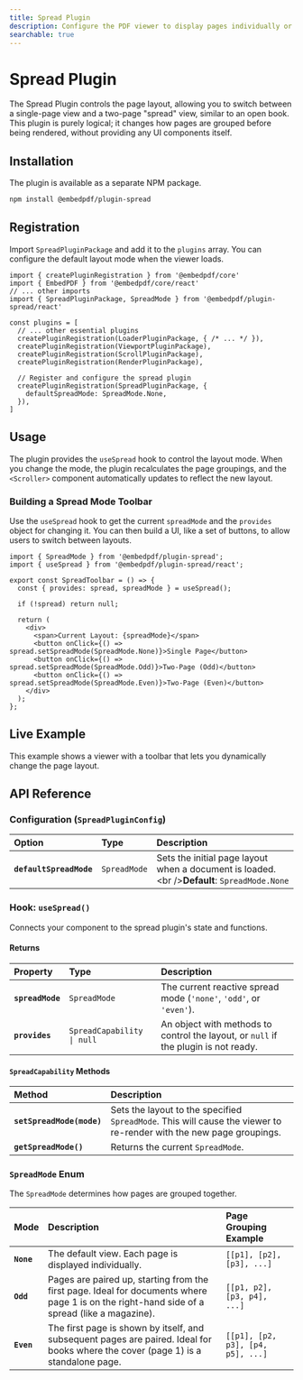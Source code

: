 ```yaml
---
title: Spread Plugin
description: Configure the PDF viewer to display pages individually or in a two-page, book-like spread layout.
searchable: true
---
```


# Spread Plugin

The Spread Plugin controls the page layout, allowing you to switch between a single-page view and a two-page "spread" view, similar to an open book. This plugin is purely logical; it changes how pages are grouped before being rendered, without providing any UI components itself.

## Installation

The plugin is available as a separate NPM package.

```sh npm2yarn
npm install @embedpdf/plugin-spread
````

## Registration

Import `SpreadPluginPackage` and add it to the `plugins` array. You can configure the default layout mode when the viewer loads.

```tsx {4, 14-16}
import { createPluginRegistration } from '@embedpdf/core'
import { EmbedPDF } from '@embedpdf/core/react'
// ... other imports
import { SpreadPluginPackage, SpreadMode } from '@embedpdf/plugin-spread/react'

const plugins = [
  // ... other essential plugins
  createPluginRegistration(LoaderPluginPackage, { /* ... */ }),
  createPluginRegistration(ViewportPluginPackage),
  createPluginRegistration(ScrollPluginPackage),
  createPluginRegistration(RenderPluginPackage),

  // Register and configure the spread plugin
  createPluginRegistration(SpreadPluginPackage, {
    defaultSpreadMode: SpreadMode.None,
  }),
]
```

## Usage

The plugin provides the `useSpread` hook to control the layout mode. When you change the mode, the plugin recalculates the page groupings, and the `<Scroller>` component automatically updates to reflect the new layout.

### Building a Spread Mode Toolbar

Use the `useSpread` hook to get the current `spreadMode` and the `provides` object for changing it. You can then build a UI, like a set of buttons, to allow users to switch between layouts.

```tsx {2, 5}
import { SpreadMode } from '@embedpdf/plugin-spread';
import { useSpread } from '@embedpdf/plugin-spread/react';

export const SpreadToolbar = () => {
  const { provides: spread, spreadMode } = useSpread();

  if (!spread) return null;

  return (
    <div>
      <span>Current Layout: {spreadMode}</span>
      <button onClick={() => spread.setSpreadMode(SpreadMode.None)}>Single Page</button>
      <button onClick={() => spread.setSpreadMode(SpreadMode.Odd)}>Two-Page (Odd)</button>
      <button onClick={() => spread.setSpreadMode(SpreadMode.Even)}>Two-Page (Even)</button>
    </div>
  );
};
```

## Live Example

This example shows a viewer with a toolbar that lets you dynamically change the page layout.


<PDFViewer />

## API Reference

### Configuration (`SpreadPluginConfig`)

| Option | Type | Description |
| :--- | :--- | :--- |
| **`defaultSpreadMode`** | `SpreadMode` | Sets the initial page layout when a document is loaded. \<br /\>**Default**: `SpreadMode.None` |

### Hook: `useSpread()`

Connects your component to the spread plugin's state and functions.

#### Returns

| Property | Type | Description |
| :--- | :--- | :--- |
| **`spreadMode`** | `SpreadMode` | The current reactive spread mode (`'none'`, `'odd'`, or `'even'`). |
| **`provides`** | `SpreadCapability \| null` | An object with methods to control the layout, or `null` if the plugin is not ready. |

#### `SpreadCapability` Methods

| Method | Description |
| :--- | :--- |
| **`setSpreadMode(mode)`** | Sets the layout to the specified `SpreadMode`. This will cause the viewer to re-render with the new page groupings. |
| **`getSpreadMode()`** | Returns the current `SpreadMode`. |

### `SpreadMode` Enum

The `SpreadMode` determines how pages are grouped together.

| Mode | Description | Page Grouping Example |
| :--- | :--- | :--- |
| **`None`** | The default view. Each page is displayed individually. | `[[p1], [p2], [p3], ...]` |
| **`Odd`** | Pages are paired up, starting from the first page. Ideal for documents where page 1 is on the right-hand side of a spread (like a magazine). | `[[p1, p2], [p3, p4], ...]` |
| **`Even`** | The first page is shown by itself, and subsequent pages are paired. Ideal for books where the cover (page 1) is a standalone page. | `[[p1], [p2, p3], [p4, p5], ...]` |